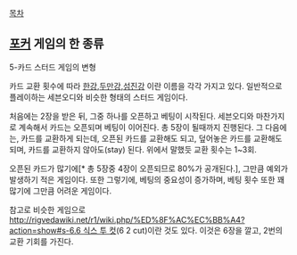 [[목차]]

== [[포커]] 게임의 한 종류 ==
5-카드 스터드 게임의 변형

카드 교환 횟수에 따라 [[한강]],[[두만강]],[[섬진강]] 이란 이름을 각각 가지고 있다. 일반적으로 플레이하는 세븐오디와 비슷한 형태의 스터드 게임이다.

처음에는 2장을 받은 뒤, 그중 하나를 오픈하고 베팅이 시작된다. 세븐오디와 마찬가지로 계속해서 카드는 오픈되며 베팅이 이어진다. 총 5장이 될때까지 진행된다. 그 다음에는, 카드를 교환하게 되는데, 오픈된 카드를 교환해도 되고, 덮어놓은 카드를 교환해도 되며, 카드를 교환하지 않아도(stay) 된다. 위에서 말했듯 교환 횟수는 1~3회.

오픈된 카드가 많기에[* 총 5장중 4장이 오픈되므로 80%가 공개된다.], 그만큼 예외가 발생하기 적은 게임이다. 또한 그렇기에, 베팅의 중요성이 증가하며, 베팅 횟수 또한 꽤 많기에 그만큼 어려운 게임이다. 

참고로 비슷한 게임으로 [[http://rigvedawiki.net/r1/wiki.php/%ED%8F%AC%EC%BB%A4?action=show#s-6.6 식스 투 컷]](6 2 cut)이란 것도 있다. 이것은 6장을 깔고, 2번의 교환 기회를 가진다.
